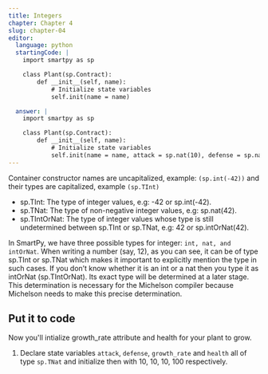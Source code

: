 ```yaml
---
title: Integers
chapter: Chapter 4
slug: chapter-04
editor:
  language: python
  startingCode: |
    import smartpy as sp

    class Plant(sp.Contract):
        def __init__(self, name):
            # Initialize state variables
            self.init(name = name) 

  answer: |  
    import smartpy as sp

    class Plant(sp.Contract):
        def __init__(self, name):
            # Initialize state variables
            self.init(name = name, attack = sp.nat(10), defense = sp.nat(10), growth_rate = sp.nat(10), health = sp.nat(100))
---
```


Container constructor names are uncapitalized, example: `(sp.int(-42))` and their types are capitalized, example `(sp.TInt)`

 - sp.TInt: The type of integer values, e.g: -42 or sp.int(-42).
 - sp.TNat: The type of non-negative integer values, e.g: sp.nat(42).
 - sp.TIntOrNat: The type of integer values whose type is still undetermined between sp.TInt or sp.TNat, e.g: 42 or sp.intOrNat(42).

In SmartPy, we have three possible types for integer: `int, nat, and intOrNat`. When writing a number (say, 12), as you can see, it can be of type sp.TInt or sp.TNat which makes it important to explicitly mention the type in such cases. If you don’t know whether it is an int or a nat then you type it as intOrNat (sp.TIntOrNat). Its exact type will be determined at a later stage. This determination is necessary for the Michelson compiler because Michelson needs to make this precise determination.

## Put it to code

Now you'll intialize growth_rate attribute and health for your plant to grow.

1) Declare state variables `attack`, `defense`, `growth_rate` and `health` all of type `sp.TNat` and initialize then with 10, 10, 10, 100 respectively.



